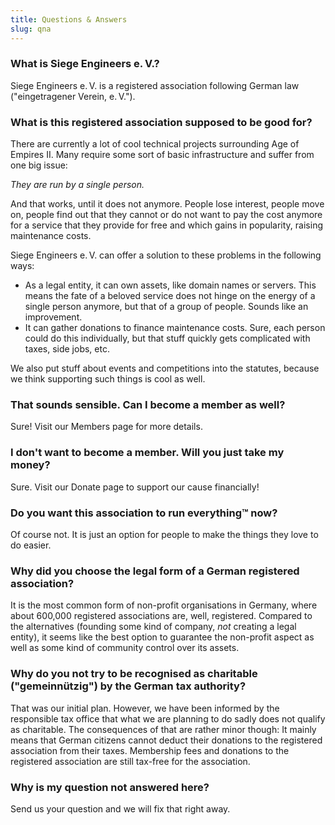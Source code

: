 ```yaml
---
title: Questions & Answers
slug: qna
---
```



### What is Siege Engineers e.&#8239;V.?

Siege Engineers e.&#8239;V. is a registered association following German law ("eingetragener Verein, e.&#8239;V.").

### What is this registered association supposed to be good for?

There are currently a lot of cool technical projects surrounding Age of Empires II.
Many require some sort of basic infrastructure and suffer from one big issue:

*They are run by a single person.*

And that works, until it does not anymore.
People lose interest,
people move on,
people find out that they cannot or do not want to pay the cost anymore for a service that they provide for free and which gains in popularity, raising maintenance costs.

Siege Engineers e.&#8239;V. can offer a solution to these problems in the following ways:

- As a legal entity, it can own assets, like domain names or servers. This means the fate of a beloved service does not hinge on the energy of a single person anymore, but that of a group of people. Sounds like an improvement.
- It can gather donations to finance maintenance costs. Sure, each person could do this individually, but that stuff quickly gets complicated with taxes, side jobs, etc.

We also put stuff about events and competitions into the statutes, because we think supporting such things is cool as well.


### That sounds sensible. Can I become a member as well?

Sure! Visit our <Link to="/members">Members</Link> page for more details.


### I don't want to become a member. Will you just take my money?

Sure. Visit our <Link to="/donate">Donate page</Link> to support our cause financially!


### Do you want this association to run everything™ now?

Of course not. It is just an option for people to make the things they love to do easier.


### Why did you choose the legal form of a German registered association?

It is the most common form of non-profit organisations in Germany, where about 600,000 registered associations are, well, registered.
Compared to the alternatives (founding some kind of company, _not_ creating a legal entity), it seems like the best option to guarantee the non-profit aspect as well as some kind of community control over its assets.


### Why do you not try to be recognised as charitable ("gemeinnützig") by the German tax authority?

That was our initial plan.
However, we have been informed by the responsible tax office that what we are planning to do sadly does not qualify as charitable.
The consequences of that are rather minor though:
It mainly means that German citizens cannot deduct their donations to the registered association from their taxes.
Membership fees and donations to the registered association are still tax-free for the association.


### Why is my question not answered here?

<Link to="/imprint">Send us your question</Link> and we will fix that right away.
